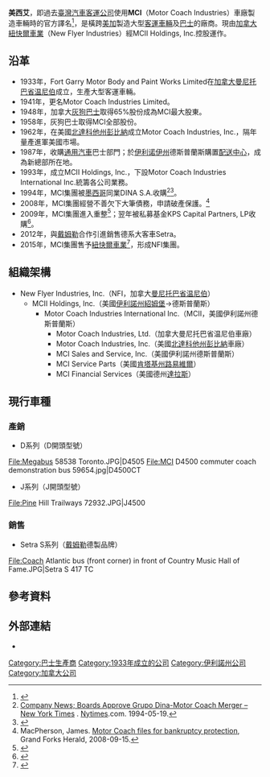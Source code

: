 {{Infobox company
| company_name=美西艾公司
| company_name_en=Motor Coach Industries
| logo = mcilogo.jpg
| logo_size = 125px
| logo_caption = 2012年啟用的商標
| company_type=[[非上市公司|非上市公司]]
| caption = 
| foundation = 1933年
| location = {{US}}[[伊利诺伊州|伊利诺伊州]]德斯普蘭斯
| industry = 運輸產業
| products = [[巴士|巴士]]及[[客車|大客車]]
| parent = MCII Holdings, Inc.（現由[[紐快爾車業|紐快爾車業]]控股）
| homepage = [http://www.mcicoach.com/ Motor Coach Industries]
| num_employees = 2,300
}}
'''美西艾'''，即過去[[臺灣汽車客運公司|臺灣汽車客運公司]]使用'''MCI'''（Motor Coach Industries）車廠製造車輛時的官方譯名<ref>{{cite web|title=台汽公司運輸車輛沿革|url=http://www.tmtc.gov.tw/car/car0.htm|date=|accessdate=|agency=[[臺灣汽車客運公司|臺灣汽車客運公司]]|archiveurl=https://web.archive.org/web/20121220062903/http://www.tmtc.gov.tw/car/car0.htm|archivedate=2012-12-20|language=|deadurl=yes}}</ref>，是橫跨[[美加|美加]]製造大型[[客車|客運車輛]]及[[巴士|巴士]]的廠商。現由[[加拿大|加拿大]][[紐快爾車業|紐快爾車業]]（New Flyer Industries）經MCII Holdings, Inc.控股運作。

== 沿革 ==
*1933年，Fort Garry Motor Body and Paint Works Limited在[[加拿大|加拿大]][[曼尼托巴省|曼尼托巴省]][[温尼伯|温尼伯]]成立，生產大型客運車輛。
*1941年，更名Motor Coach Industries Limited。
*1948年，加拿大[[灰狗巴士|灰狗巴士]]取得65%股份成為MCI最大股東。
*1958年，灰狗巴士取得MCI全部股份。
*1962年，在美國[[彭比納_(北達科他州)|北達科他州彭比納]]成立Motor Coach Industries, Inc.，隔年量產進軍美國市場。
*1987年，收購[[通用汽車|通用汽車]]巴士部門；於[[伊利诺伊州|伊利诺伊州]]德斯普蘭斯購置[[配送中心|配送中心]]，成為新總部所在地。
*1993年，成立MCII Holdings, Inc.，下設Motor Coach Industries International Inc.統籌各公司業務。
*1994年，MCI集團被[[墨西哥|墨西哥]]同業DINA S.A.收購<ref>[http://www.nytimes.com/1994/05/19/business/company-news-boards-approve-grupo-dina-motor-coach-merger.html Company News; Boards Approve Grupo Dina-Motor Coach Merger – New York Times] {{Wayback|url=http://www.nytimes.com/1994/05/19/business/company-news-boards-approve-grupo-dina-motor-coach-merger.html |date=20171201132522 }}. [[紐約時報|Nytimes]].com. 1994-05-19.</ref><ref>{{cite web|title=Grupo Dina announces non-electing MCII shareholder procedures|url=https://www.thefreelibrary.com/-a015682844|date=1994-08-10|accessdate=|agency=TheFreeDictionary.com ([[美通社|PRNewswire]])|archiveurl=https://web.archive.org/web/20170216211917/https://www.thefreelibrary.com/-a015682844|archivedate=2017-02-16|language=|deadurl=no}}</ref>。
*2008年，MCI集團經營不善欠下大筆債務，申請破產保護。<ref>MacPherson, James. [http://www.grandforksherald.com/articles/index.cfm?id=86723&section=Business Motor Coach files for bankruptcy protection]{{dead link|date=2018年1月 |bot=InternetArchiveBot |fix-attempted=yes }}, Grand Forks Herald, 2008-09-15.</ref>
*2009年，MCI集團進入重整<ref>{{cite web|title=Motor Coach Industries Emerges from Chapter 11|url=http://www.businesswire.com/news/home/20090420005541/en/Motor-Coach-Industries-Emerges-Chapter-11|date=2009-04-20|accessdate=|agency=[[美国商业资讯|Business Wire]] (MWWPR)|archiveurl=https://web.archive.org/web/20170216213522/http://www.businesswire.com/news/home/20090420005541/en/Motor-Coach-Industries-Emerges-Chapter-11|archivedate=2017-02-16|language=|deadurl=no}}</ref>；翌年被私募基金KPS Capital Partners, LP收購<ref>{{cite pressrelease|title=KPS Capital Partners completes controlling investment in parent of Motor Coach Industries International|url=http://www.kpsfund.com/newsandpressreleases/MCI_Blast.htm|date=2010-09-20|accessdate=|agency=KPS Capital Partners|archiveurl=https://web.archive.org/web/20151115194735/http://www.kpsfund.com/newsandpressreleases/MCI_Blast.htm|archivedate=2015-11-15|language=|deadurl=no}}</ref>。
*2012年，與[[戴姆勒|戴姆勒]]合作引進銷售德系大客車Setra。
*2015年，MCI集團售予[[紐快爾車業|紐快爾車業]]<ref>{{cite pressrelease|title=KPS Capital Partners to Sell Motor Coach Industries to New Flyer Industries|url=http://www.kpsfund.com/docs/default-source/newsandpressreleases/mci-sale-mass-blast.htm|date=2015-11-10|accessdate=|agency=KPS Capital Partners|archiveurl=https://web.archive.org/web/20160727162028/http://www.kpsfund.com/docs/default-source/newsandpressreleases/mci-sale-mass-blast.htm|archivedate=2016-07-27|language=|deadurl=no}}</ref>，形成NFI集團。

== 組織架構 ==
*New Flyer Industries, Inc.（NFI，加拿大[[曼尼托巴省|曼尼托巴省]][[温尼伯|温尼伯]]）
**MCII Holdings, Inc.（美國[[紹姆堡_(伊利諾州)|伊利諾州紹姆堡]]→德斯普蘭斯）
***Motor Coach Industries International Inc.（MCII，美國伊利諾州德斯普蘭斯） 
****Motor Coach Industries, Ltd.（加拿大曼尼托巴省温尼伯車廠）
****Motor Coach Industries, Inc.（美國[[彭比納_(北達科他州)|北達科他州彭比納]]車廠）
****MCI Sales and Service, Inc.（美國伊利諾州德斯普蘭斯）
****MCI Service Parts（美國[[路易維爾_(肯塔基州)|肯塔基州路易維爾]]）
****MCI Financial Services（美國德州[[達拉斯|達拉斯]]）

== 現行車種 ==
=== 產銷 ===
*D系列（D開頭型號）
<gallery>
File:Megabus 58538 Toronto.JPG|D4505
File:MCI D4500 commuter coach demonstration bus 59654.jpg|D4500CT
</gallery>

*J系列（J開頭型號）
<gallery>
File:Pine Hill Trailways 72932.JPG|J4500
</gallery>

=== 銷售 ===
*Setra S系列（[[戴姆勒|戴姆勒]]德製品牌）
<gallery>
File:Coach Atlantic bus (front corner) in front of Country Music Hall of Fame.JPG|Setra S 417 TC
</gallery>

== 參考資料 ==
{{reflist|2}}

== 外部連結 ==
{{Commons category|MCI buses}}
*{{official|http://www.mcicoach.com/}}

{{DEFAULTSORT:Motor Coach Industries}}
[[Category:巴士生產商|Category:巴士生產商]]
[[Category:1933年成立的公司|Category:1933年成立的公司]]
[[Category:伊利諾州公司|Category:伊利諾州公司]]
[[Category:加拿大公司|Category:加拿大公司]]
